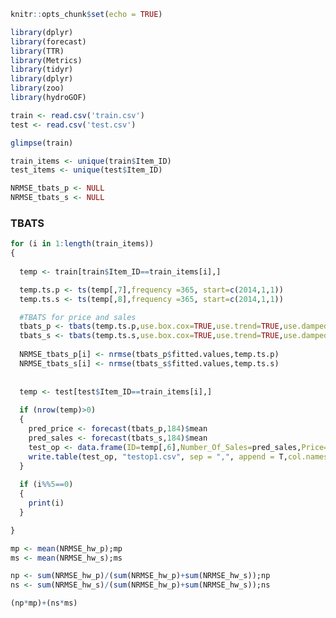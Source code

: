 
```{r setup, include=FALSE}
knitr::opts_chunk$set(echo = TRUE)
```


```{r}
library(dplyr)
library(forecast)
library(TTR)
library(Metrics)
library(tidyr)
library(dplyr)
library(zoo)
library(hydroGOF)
```



```{r}

train <- read.csv('train.csv')
test <- read.csv('test.csv')

glimpse(train)


```

```{r}

train_items <- unique(train$Item_ID)
test_items <- unique(test$Item_ID)

```

```{r}

NRMSE_tbats_p <- NULL
NRMSE_tbats_s <- NULL

```


### TBATS

```{r}


for (i in 1:length(train_items))
{
  
  temp <- train[train$Item_ID==train_items[i],]

  temp.ts.p <- ts(temp[,7],frequency =365, start=c(2014,1,1))
  temp.ts.s <- ts(temp[,8],frequency =365, start=c(2014,1,1))

  #TBATS for price and sales
  tbats_p <- tbats(temp.ts.p,use.box.cox=TRUE,use.trend=TRUE,use.damped.trend=FALSE,use.parallel=TRUE, num.cores=3)
  tbats_s <- tbats(temp.ts.s,use.box.cox=TRUE,use.trend=TRUE,use.damped.trend=FALSE,use.parallel=TRUE, num.cores=3)
  
  NRMSE_tbats_p[i] <- nrmse(tbats_p$fitted.values,temp.ts.p)
  NRMSE_tbats_s[i] <- nrmse(tbats_s$fitted.values,temp.ts.s)
  
  
  temp <- test[test$Item_ID==train_items[i],]
  
  if (nrow(temp)>0)
  {
    pred_price <- forecast(tbats_p,184)$mean
    pred_sales <- forecast(tbats_s,184)$mean
    test_op <- data.frame(ID=temp[,6],Number_Of_Sales=pred_sales,Price=pred_price)
    write.table(test_op, "testop1.csv", sep = ",", append = T,col.names = F)
  }
  
  if (i%%5==0)
  {
    print(i)
  }

}

```


```{r}
mp <- mean(NRMSE_hw_p);mp
ms <- mean(NRMSE_hw_s);ms

```

```{r}

np <- sum(NRMSE_hw_p)/(sum(NRMSE_hw_p)+sum(NRMSE_hw_s));np
ns <- sum(NRMSE_hw_s)/(sum(NRMSE_hw_p)+sum(NRMSE_hw_s));ns

```


```{r}

(np*mp)+(ns*ms)

```



